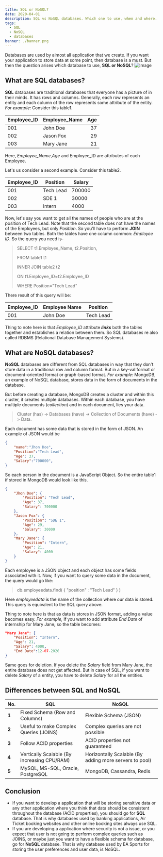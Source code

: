 ```yaml
---
title: SQL or NoSQL?
date: 2020-04-01
description: SQL vs NoSQL databases. Which one to use, when and where.
tags:
  - SQL
  - NoSQL
  - databases
banner: ./banner.png
---
```

Databases are used by almost all application that we create. If you want your application to store data at some point, then database is a must. But then the question arises which database to use, **SQL or NoSQL**? 
![Image](./image.png)

## What are SQL databases?
**SQL** databases are traditional databases that everyone has a picture of in their minds. It has rows and columns. Generally, each row represents an entity and each column of the row represents some attribute of the entity.
*For example:*
Consider this table1.

| Employee_ID | Employee_Name | Age |
|-----|-----------|---:|
| 001 | John Doe  | 37 |
| 002 | Jason Fox | 29 |
| 003 | Mary Jane | 21 |
Here, *Employee_Name*,*Age* and Employee_ID are attributes of each Employee.


Let's us consider a second example. Consider this table2.

| Employee_ID | Position | Salary |
|-----|-----------|-------|
| 001 | Tech Lead | 700000|
| 002 | SDE 1     | 30000 |
| 003 | Intern    | 4000  |
Now, let's say you want to get all the names of people who are at the position of Tech Lead. Note that the second table does not have the names of the Employees, but only *Position*. So you'll have to perform **JOIN** between two tables. Both the tables have one column common: *Employee ID*. So the query you need is-

> SELECT t1.Employee_Name, t2.Position,
>
> FROM table1 t1
>
> INNER JOIN  table2 t2
>
> ON t1.Employee_ID=t2.Employee_ID
>
> WHERE Position="Tech Lead"

There result of this query will be:

| Employee_ID | Employee Name | Position |
|-------------|---------------|----------|
| 001         |   John Doe    | Tech Lead|
Thing to note here is that *Employee_ID* attribute ***links*** both the tables together and establishes a relation between them. So SQL databases re also called RDBMS (Relational Database Management Systems).

## What are NoSQL databases?
**NoSQL** databases are different from SQL databases in way that they don't store data in a traditional row and column format. But in a key-val format or document-oriented format or graph-based format. 
*For example:*
MongoDB, an example of NoSQL database, stores data in the form of documents in the database. 

But before creating a database, MongoDB creates a cluster and within this cluster, it creates multiple databases. Within each database, you have multiple documents (*collection*) and in each document, lies your data.
> Cluster (has) -> Databases (have) -> Collection of Documents (have) ->  Data.

Each document has some data that is stored in the form of JSON.
An example of JSON would be
```json
{
    "name":"Jhon Doe",
    "Position":"Tech Lead",
    "Age": 37,
    "Salary":"700000",
}
```
So each person in the document is a JavaScript Object. So the entire table1 if stored in MongoDB would look like this.
```json
{
    "Jhon Doe": {
        "Position": "Tech Lead",
        "Age": 37,
        "Salary": 700000
    },
    "Jason Fox": {
        "Position": "SDE 1",
        "Age": 29,
        "Salary": 30000
    },
    "Mary Jane": {
        "Position": "Intern",
        "Age": 21,
        "Salary": 4000
    }
}
```
Each employee is a JSON object and each object has some fields associated with it.
Now, if you want to query some data in the document, the query would go like:
> db.employeedata.find( { "position" : "Tech Lead" } )

Here *employeedata* is the name of the collection where our data is stored.
This query is equivalent to the SQL query above.


Thing to note here is that as data is stores in JSON format, adding a value becomes easy. *For example,*
If you want to add attribute *End Date* of internship for Mary Jane, so the table becomes:
```json {5}
"Mary Jane": {
    "Position": "Intern",
    "Age": 21,
    "Salary": 4000,
    "End Date":12-07-2020
}
```
Same goes for deletion. If you delete the *Salary* field from Mary Jane, the entire database does not get affected. But in case of SQL, if you want to delete *Salary* of a entity, you have to delete *Salary* for all the entities.
## Differences between SQL and NoSQL

| No. | SQL | NoSQL  |
|---|-----|--------|
| **1**  | Fixed Schema (Row and Columns) | Flexible Schema (JSON) |
| **2**  | Useful to make Complex Queries (JOINS)| Complex queries are not possible |
| **3**  | Follow ACID properties | ACID properties not guaranteed |
| **4**  | Vertically Scalable (By increasing CPU/RAM) | Horizontally Scalable (By adding more servers to pool) |
| **5**  | MySQL, MS-SQL, Oracle, PostgreSQL | MongoDB, Cassandra, Redis |

## Conclusion

- If you want to develop a application that will be storing sensitive
    data or any other application where you think that data should be
    consistent throughout the database (ACID properties), you should go for **SQL** database.
    That is why databases used by banking applications, Air Ticket booking websites and other online booking sites always use SQL.
- If you are developing a application where security is not a issue, or you
    expect that user is not going to perform complex queries such as JOINS, or maybe just you want to have a flexible schema for database, go for **NoSQL** database. That is why database used by EA Sports for storing the user preferences and user data, is NoSQL.